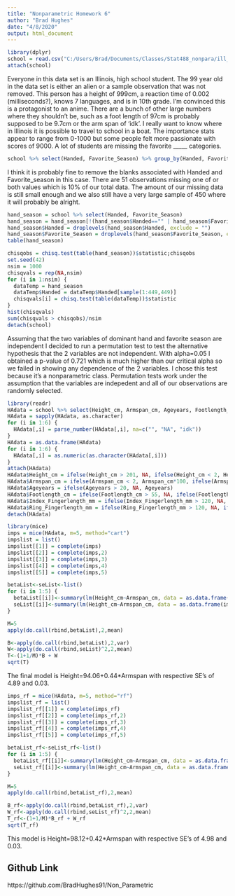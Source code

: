 ```yaml
---
title: "Nonparametric Homework 6"
author: "Brad Hughes"
date: "4/8/2020"
output: html_document
---
```


```r
library(dplyr)
school = read.csv("C:/Users/Brad/Documents/Classes/Stat488_nonpara/ill_school_data.csv", header = T)
attach(school)
```
Everyone in this data set is an Illinois, high school student. The 99 year old in the data set is either an alien or a sample observation that was not removed. This person has a height of 999cm, a reaction time of 0.002 (milliseconds?), knows 7 languages, and is in 10th grade. I'm convinced this is a protagonist to an anime. There are a bunch of other large numbers where they shouldn't be, such as a foot length of 97cm is probably supposed to be 9.7cm or the arm span of 'idk'. I really want to know where in Illinois it is possible to travel to school in a boat. The importance stats appear to range from 0-1000 but some people felt more passionate with scores of 9000. A lot of students are missing the favorite _____ categories.

```r
school %>% select(Handed, Favorite_Season) %>% group_by(Handed, Favorite_Season) %>% count()
```
I think it is probably fine to remove the blanks associated with Handed and Favorite_season in this case. There are 51 observations missing one of or both values which is 10% of our total data. The amount of our missing data is still small enough and we also still have a very large sample of 450 where it will probably be alright.

```r
hand_season = school %>% select(Handed, Favorite_Season)
hand_season = hand_season[!(hand_season$Handed=="" | hand_season$Favorite_Season == ""),]
hand_season$Handed = droplevels(hand_season$Handed, exclude = "")
hand_season$Favorite_Season = droplevels(hand_season$Favorite_Season, exclude = "")
table(hand_season)

chisqobs = chisq.test(table(hand_season))$statistic;chisqobs
set.seed(42)
nsim = 1000
chisqvals = rep(NA,nsim)
for (i in 1:nsim) {
  dataTemp = hand_season
  dataTemp$Handed = dataTemp$Handed[sample(1:449,449)]
  chisqvals[i] = chisq.test(table(dataTemp))$statistic
}
hist(chisqvals)
sum(chisqvals > chisqobs)/nsim
detach(school)
```
Assuming that the two variables of dominant hand and favorite season are independent I decided to run a permutation test to test the alternative hypothesis that the 2 variables are not independent. With alpha=0.05 I obtained a p-value of 0.721 which is much higher than our critical alpha so we failed in showing any dependence of the 2 variables. I chose this test because it's a nonparametric class. Permutation tests work under the assumption that the variables are indepedent and all of our observations are randomly selected.

```r
library(readr)
HAdata = school %>% select(Height_cm, Armspan_cm, Ageyears, Footlength_cm, Index_Fingerlength_mm, Ring_Fingerlength_mm)
HAdata = sapply(HAdata, as.character)
for (i in 1:6) {
  HAdata[,i] = parse_number(HAdata[,i], na=c("", "NA", "idk"))
}
HAdata = as.data.frame(HAdata)
for (i in 1:6) {
  HAdata[,i] = as.numeric(as.character(HAdata[,i]))
}
attach(HAdata)
HAdata$Height_cm = ifelse(Height_cm > 201, NA, ifelse(Height_cm < 2, Height_cm*100, ifelse(Height_cm < 9, Height_cm*10+100, ifelse(Height_cm < 100, Height_cm+100, Height_cm))))
HAdata$Armspan_cm = ifelse(Armspan_cm < 2, Armspan_cm*100, ifelse(Armspan_cm < 100, Armspan_cm+100, ifelse(Armspan_cm > 400, NA, Armspan_cm)))
HAdata$Ageyears = ifelse(Ageyears > 20, NA, Ageyears)
HAdata$Footlength_cm = ifelse(Footlength_cm > 55, NA, ifelse(Footlength_cm < 10, Footlength_cm+10, Footlength_cm))
HAdata$Index_Fingerlength_mm = ifelse(Index_Fingerlength_mm > 120, NA, ifelse(Index_Fingerlength_mm <= 30, NA, Index_Fingerlength_mm))
HAdata$Ring_Fingerlength_mm = ifelse(Ring_Fingerlength_mm > 120, NA, ifelse(Ring_Fingerlength_mm <= 30, NA, Ring_Fingerlength_mm))
detach(HAdata)
```

```r
library(mice)
imps = mice(HAdata, m=5, method="cart")
impslist = list()
impslist[[1]] = complete(imps)
impslist[[2]] = complete(imps,2)
impslist[[3]] = complete(imps,3)
impslist[[4]] = complete(imps,4)
impslist[[5]] = complete(imps,5)

betaList<-seList<-list()
for (i in 1:5) {
  betaList[[i]]<-summary(lm(Height_cm~Armspan_cm, data = as.data.frame(impslist[[i]])))$coefficients[,1]
  seList[[i]]<-summary(lm(Height_cm~Armspan_cm, data = as.data.frame(impslist[[i]])))$coefficients[,2]
}

M=5
apply(do.call(rbind,betaList),2,mean)

B<-apply(do.call(rbind,betaList),2,var)
W<-apply(do.call(rbind,seList)^2,2,mean)
T<-(1+1/M)*B + W
sqrt(T)
```
The final model is Height=94.06+0.44*Armspan with respective SE's of 4.89 and 0.03.

```r
imps_rf = mice(HAdata, m=5, method="rf")
impslist_rf = list()
impslist_rf[[1]] = complete(imps_rf)
impslist_rf[[2]] = complete(imps_rf,2)
impslist_rf[[3]] = complete(imps_rf,3)
impslist_rf[[4]] = complete(imps_rf,4)
impslist_rf[[5]] = complete(imps_rf,5)

betaList_rf<-seList_rf<-list()
for (i in 1:5) {
  betaList_rf[[i]]<-summary(lm(Height_cm~Armspan_cm, data = as.data.frame(impslist_rf[[i]])))$coefficients[,1]
  seList_rf[[i]]<-summary(lm(Height_cm~Armspan_cm, data = as.data.frame(impslist_rf[[i]])))$coefficients[,2]
}

M=5
apply(do.call(rbind,betaList_rf),2,mean)

B_rf<-apply(do.call(rbind,betaList_rf),2,var)
W_rf<-apply(do.call(rbind,seList_rf)^2,2,mean)
T_rf<-(1+1/M)*B_rf + W_rf
sqrt(T_rf)
```
This model is Height=98.12+0.42*Armspan with respective SE's of 4.98 and 0.03.

## Github Link
https://github.com/BradHughes91/Non_Parametric












